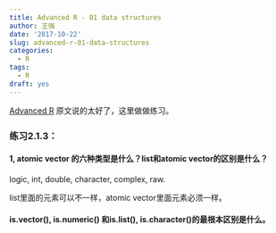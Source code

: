 ```yaml
---
title: Advanced R - 01 data structures
author: 王强
date: '2017-10-22'
slug: advanced-r-01-data-structures
categories:
  - R
tags:
  - R
draft: yes
---
```


[Advanced R](https://adv-r.hadley.nz/data-structures) 原文说的太好了，这里做做练习。

### 练习2.1.3：

#### 1, atomic vector 的六种类型是什么？list和atomic vector的区别是什么？

logic, int, double, character, complex, raw.

list里面的元素可以不一样，atomic vector里面元素必须一样。

#### is.vector(), is.numeric() 和is.list(), is.character()的最根本区别是什么。


